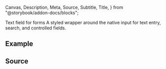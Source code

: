   Canvas,
  Description,
  Meta,
  Source,
  Subtitle,
  Title,
} from "@storybook/addon-docs/blocks";

<Meta of={InputStories} />

<Title>Input</Title>
<Subtitle>Text field for forms</Subtitle>

<Description>
  A styled wrapper around the native input for text entry, search, and
  controlled fields.
</Description>

## Example

<Canvas of={InputStories.Default} />

## Source

<Source of={InputStories.Default} />
